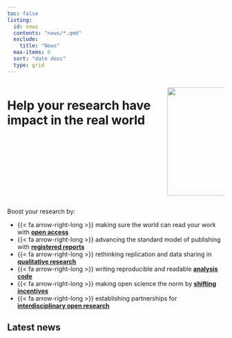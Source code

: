 ```yaml
---
toc: false
listing:
  id: news
  contents: "news/*.qmd"
  exclude: 
    title: "News"
  max-items: 6
  sort: "date desc"
  type: grid
---
```


:::: {.columns}

::: {.column}
# Help your **research** have **impact** in the real&nbsp;world {.super-size}
:::

::: {.column width=250}
![](logo.png){width=250}
:::

::::



::: {.home-page-feature .super-size}

Boost your research by:

* {{< fa arrow-right-long >}} making sure the world can read your work with [**open access**](how-to/open-access.html)
* {{< fa arrow-right-long >}} advancing the standard model of publishing with [**registered reports**](how-to/registered%20reports.html)
* {{< fa arrow-right-long >}} rethinking replication and data sharing in [**qualitative research**](how-to/open-qualitative-criminology.html)
* {{< fa arrow-right-long >}} writing reproducible and readable [**analysis code**](how-to/reproducible-analysis-code.html)
* {{< fa arrow-right-long >}} making open science the norm by [**shifting incentives**](how-to/cost-benefits-open-science.html)
* {{< fa arrow-right-long >}} establishing partnerships for [**interdisciplinary open research**](how-to/open-partnership.html)
:::



## Latest news {.home-page-news}

::: {#news}

:::
